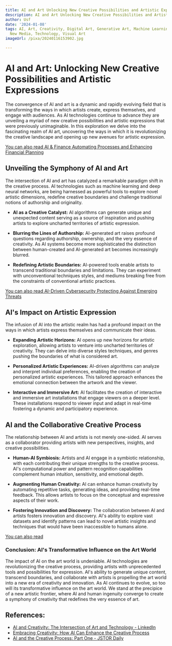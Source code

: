 ```yaml
---
title: AI and Art Unlocking New Creative Possibilities and Artistic Expressions
description: AI and Art Unlocking New Creative Possibilities and Artistic Expressions
author: Usf
date: '2024-01-08'
tags: AI, Art, Creativity, Digital Art, Generative Art, Machine Learning, Neural Networks,
  New Media, Technology, Visual Art
imageUrl: /pixa/20240116153902.jpg

---
```

# AI and Art: Unlocking New Creative Possibilities and  Artistic Expressions

The convergence of AI and art is a dynamic and rapidly evolving field that is transforming the ways  in  which artists create, express themselves, and engage with audiences. As AI technologies continue to advance  they are unveiling a myriad  of new  creative possibilities and artistic expressions that were previously unimaginable. In this exploration we delve into the fascinating realm of AI art, uncovering the  ways  in which it is revolutionizing the creative landscape and opening up new  avenues for artistic expression.

[You can also read AI  & Finance Automating Processes and Enhancing Financial Planning](AI%20%26%20Finance%20Automating%20Processes%20and%20Enhancing%20Financial%20Planning)


##  Unveiling  the Symphony of AI and Art

The intersection of AI and art has catalyzed a remarkable paradigm shift in the creative process.  AI technologies such as machine learning and  deep neural networks, are being harnessed as powerful tools  to explore novel artistic  dimensions, redefine creative boundaries and challenge traditional notions of authorship and originality.

- **AI as a Creative Catalyst:** AI algorithms can generate unique and unexpected content serving as a source of  inspiration and pushing artists to explore  uncharted territories of artistic expression.

- **Blurring the Lines of  Authorship:** AI-generated art raises profound questions  regarding authorship, ownership, and the very  essence of creativity. As AI systems become more  sophisticated the distinction between human-created and AI-generated art becomes increasingly blurred.

- **Redefining Artistic Boundaries:** AI-powered tools enable artists to  transcend traditional boundaries and limitations. They can experiment with unconventional techniques styles, and mediums breaking free from the constraints of conventional artistic  practices.

[You can also  read AI-Driven  Cybersecurity Protecting Against Emerging Threats](AI-Driven%20Cybersecurity%20Protecting%20Against%20Emerging%20Threats)


##  AI's Impact  on Artistic Expression

The infusion of AI into  the artistic realm has had a profound impact on the ways in which artists express themselves and communicate their ideas.

- **Expanding Artistic Horizons:** AI opens up new horizons  for artistic  exploration, allowing artists to  venture into uncharted territories of creativity. They can delve into  diverse styles techniques, and genres pushing the boundaries of what is considered art.

- **Personalized Artistic Experiences:** AI-driven algorithms can analyze and interpret  individual  preferences, enabling the creation of personalized artistic experiences. This tailored approach enhances the emotional connection between the artwork and the viewer.

- **Interactive and  Immersive Art:** AI facilitates the creation of interactive and immersive art installations that engage  viewers on a deeper level. These  installations  respond to viewer input and adapt in real-time fostering a  dynamic and participatory experience.

## AI  and the Collaborative Creative Process

The relationship  between AI and artists is not merely one-sided.  AI serves as a collaborator providing artists  with new perspectives, insights, and creative possibilities.

-  **Human-AI Symbiosis:**  Artists and AI engage in a symbiotic relationship, with each contributing their unique strengths to  the creative process. AI's computational power and pattern recognition capabilities complement human intuition, sensitivity, and emotional depth.

- **Augmenting Human Creativity:** AI can enhance human creativity by automating repetitive tasks, generating  ideas, and providing real-time feedback. This allows artists to focus on the conceptual and  expressive aspects of their  work.

- **Fostering Innovation and Discovery:** The collaboration between AI and artists fosters innovation and discovery. AI's ability to explore vast datasets  and identify patterns can lead to novel artistic insights  and  techniques that would have been inaccessible to  humans alone.

[You can also read ]()


### Conclusion: AI's Transformative Influence on the Art World

The impact of AI on the art  world is undeniable. AI technologies are revolutionizing the creative process, providing artists with unprecedented tools and  possibilities for expression.  AI's ability to generate unique content, transcend boundaries, and collaborate with artists  is propelling the art world into a new era of  creativity and innovation. As AI continues  to evolve, so  too will its transformative influence on  the art world. We  stand at the precipice of a new artistic frontier, where AI and human ingenuity converge to create a symphony of creativity that redefines the very essence of art.

## References:
- [AI and Creativity: The Intersection of Art and Technology - LinkedIn](https://www.linkedin.com/pulse/ai-creativity-intersection-art-technology-qitcompany)
- [Embracing Creativity: How AI Can Enhance the Creative Process](https://www.sps.nyu.edu/homepage/emerging-technologies-collaborative/blog/2023/embracing-creativity-how-ai-can-enhance-the-creative-process.html)
- [AI and the Creative Process: Part One - JSTOR Daily](https://daily.jstor.org/ai-and-the-creative-process-part-one/)
